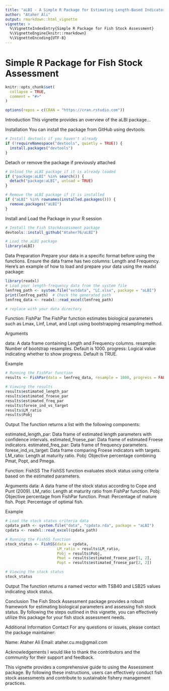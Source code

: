 ```yaml
---
title: "aLBI - A Simple R Package for Estimating Length-Based Indicators and Fish Stock Assessment from Length Frequency Data"
author: "Ataher Ali"
output: rmarkdown::html_vignette
vignette: >
  %\VignetteIndexEntry{Simple R Package for Fish Stock Assessment}
  %\VignetteEngine{knitr::rmarkdown}
  %\VignetteEncoding{UTF-8}
---
```


# Simple R Package for Fish Stock Assessment

```r
knitr::opts_chunk$set(
  collapse = TRUE,
  comment = "#>"
)

options(repos = c(CRAN = "https://cran.rstudio.com"))
```


Introduction
This vignette provides an overview of the aLBI package...

Installation
You can install the package from GitHub using devtools:

```r
# Install devtools if you haven't already
if (!requireNamespace("devtools", quietly = TRUE)) {
  install.packages("devtools")
}

```

Detach or remove the package if previously attached
```r
# Unload the aLBI package if it is already loaded
if ("package:aLBI" %in% search()) {
  detach("package:aLBI", unload = TRUE)
}

# Remove the aLBI package if it is installed
if ("aLBI" %in% rownames(installed.packages())) {
  remove.packages("aLBI")
}

```

Install and Load the Package in your R session

```r
# Install the Fish StockAssessment package
devtools::install_github("Ataher76/aLBI")

# Load the aLBI package
library(aLBI)

```


Data Preparation
Prepare your data in a specific format before using the functions. Ensure the data frame has two columns: Length and Frequency. Here's an example of how to load and prepare your data using the readxl package:

```r
library(readxl)
# Load your length-frequency data from the system file
lenfreq_path <- system.file("extdata", "LC.xlsx", package = "aLBI")
print(lenfreq_path)  # Check the generated path
lenfreq_data <- readxl::read_excel(lenfreq_path)

# replace with your data directory
```

Function: FishPar
The FishPar function estimates biological parameters such as Lmax, Linf, Lmat, and Lopt using bootstrapping resampling method.

Arguments

data: A data frame containing Length and Frequency columns.
resample: Number of bootstrap resamples. Default is 1000.
progress: Logical value indicating whether to show progress. Default is TRUE.

Example

```r
# Running the FishPar function
results <- FishPar(data = lenfreq_data, resample = 1000, progress = FALSE)

# Viewing the results
results$estimated_length_par
results$estimated_froese_par
results$estimated_freq_par
results$forese_ind_vs_target
results$LM_ratio
results$Pobj

```

Output
The function returns a list with the following components:

estimated_length_par: Data frame of estimated length parameters with confidence intervals.
estimated_froese_par: Data frame of estimated Froese indicators.
estimated_freq_par: Data frame of frequency parameters.
forese_ind_vs_target: Data frame comparing Froese indicators with targets.
LM_ratio: Length at maturity ratio.
Pobj: Objective percentage combining Pmat, Popt, and Pmega.


Function: FishSS
The FishSS function evaluates stock status using criteria based on the estimated parameters.

Arguments
data: A data frame of the stock status according to Cope and Punt (2009).
LM_ratio: Length at maturity ratio from FishPar function.
Pobj: Objective percentage from FishPar function.
Pmat: Percentage of mature fish.
Popt: Percentage of optimal fish.

Example

```r
# Load the stock status criteria data
cpdata_path <- system.file("data", "cpdata.rda", package = "aLBI")
cpdata <- readxl::read_excel(cpdata_path)

# Running the FishSS function
stock_status <- FishSS(data = cpdata,
                       LM_ratio = results$LM_ratio,
                       Pobj = results$Pobj,
                       Pmat = results$estimated_froese_par[1, 2],
                       Popt = results$estimated_froese_par[2, 2])

# Viewing the stock status
stock_status

```





Output
The function returns a named vector with TSB40 and LSB25 values indicating stock status.

Conclusion
The Fish Stock Assessment package provides a robust framework for estimating biological parameters and assessing fish stock status. By following the steps outlined in this vignette, you can effectively utilize this package for your fish stock assessment needs.

Additional Information
Contact
For any questions or issues, please contact the package maintainer:

Name: Ataher Ali
Email: ataher.cu.ms@gmail.com


Acknowledgements
I would like to thank the contributors and the community for their support and feedback.

This vignette provides a comprehensive guide to using the Assessment package. By following these instructions, users can effectively conduct fish stock assessments and contribute to sustainable fishery management practices.


